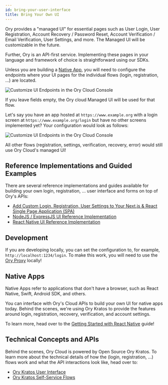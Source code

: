 ```yaml
---
id: bring-your-user-interface
title: Bring Your Own UI
---
```


Ory provides a "managed UI" for essential pages such as User Login, User
Registration, Account Recovery / Password Reset, Account Verification / Email
Verification, User Settings, and more. The Managed UI will be customizable in
the future.

Further, Ory is an API-first service. Implementing these pages in your language
and framework of choice is straightforward using our SDKs.

Unless you are building a [Native App](#native-apps), you will need to configure
the endpoints where your UI pages for the individual flows (login, registration,
...) are located.

![Customize UI Endpoints in the Ory Cloud Console](_static/bring-your-user-interface/cloud-config.png)

If you leave fields empty, the Ory cloud Managed UI will be used for that flow.

Let's say you have an app hosted at `https://www.example.org` with a login
screen at `https://www.example.org/login` but have no other screens implemented
yet? Your configuration would look as follows:

![Customize UI Endpoints in the Ory Cloud Console](_static/bring-your-user-interface/login-ui.png)

All other flows (registration, settings, verification, recovery, error) would
still use Ory Cloud's managed UI!

## Reference Implementations and Guided Examples

There are several reference implementations and guides available for building
your own login, registration, ... user interface and forms on top of Ory's APIs:

- [Add Custom Login, Registration, User Settings to Your Next.js & React Single Page Application (SPA)](https://www.ory.sh/nextjs-authentication-spa-custom-flows-open-source/)
- [NodeJS / ExpressJS UI Reference Implementation](https://github.com/ory/kratos-selfservice-ui-node)
- [React Native UI Reference Implementation](https://github.com/ory/kratos-selfservice-ui-react-native)

## Development

If you are developing locally, you can set the configuration to, for example,
`http://localhost:1234/login`. To make this work, you will need to use the
[Ory Proxy](./cli/proxy-and-tunnel) locally!

## Native Apps

Native Apps refer to applications that don't have a browser, such as React
Native, Swift, Android SDK, and others.

You can interface with Ory's Cloud APIs to build your own UI for native apps
today. Behind the scenes, we're using Ory Kratos to provide the features around
login, registration, recovery, verification, and account settings.

To learn more, head over to the
[Getting Started with React Native](../start-building/native-mobile-app.mdx#react-native)
guide!

## Technical Concepts and APIs

Behind the scenes, Ory Cloud is powered by Open Source Ory Kratos. To learn more
about the technical details of how the (login, registration, ...) flows work and
what the API interactions look like, head over to:

- [Ory Kratos User Interface](https://www.ory.sh/kratos/docs/concepts/ui-user-interface)
- [Ory Kratos Self-Service Flows](https://www.ory.sh/kratos/docs/self-service)
